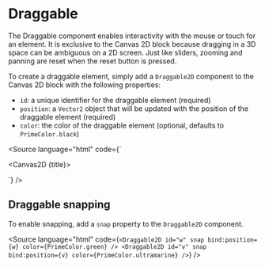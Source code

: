 

<Meta of={DraggableStory} />

# Draggable

The Draggable component enables interactivity with the mouse or touch for an element.
It is exclusive to the Canvas 2D block because dragging in a 3D space can be ambiguous on a 2D screen.
Just like sliders, zooming and panning are reset when the reset button is pressed.

To create a draggable element, simply add a `Draggable2D` component to the Canvas 2D block with the following properties:

- `id`: a unique identifier for the draggable element (required)
- `position`: a `Vector2` object that will be updated with the position of the draggable element (required)
- `color`: the color of the draggable element (optional, defaults to `PrimeColor.black`)

<Source language="html" code={`<script lang="ts">

let w = new Vector2(1, 3);
let v = new Vector2(3, 0);

</script>

<Canvas2D {title}>
  <Draggable2D id="w" bind:position={w} color={PrimeColor.green} />
  <Draggable2D id="v" bind:position={v} color={PrimeColor.ultramarine} />

  <Vector2D direction={v} length={v.length()} color={PrimeColor.ultramarine} />
  <Vector2D direction={w} length={w.length()} color={PrimeColor.green} />
</Canvas2D>
`} />

<Canvas of={DraggableStory.SimpleExample} />

## Draggable snapping

To enable snapping, add a `snap` property to the `Draggable2D` component.

<Source
  language="html"
  code={`
<Draggable2D id="w" snap bind:position={w} color={PrimeColor.green} />
<Draggable2D id="v" snap bind:position={v} color={PrimeColor.ultramarine} />
`}
/>

<Canvas of={DraggableStory.SnapExample} />
